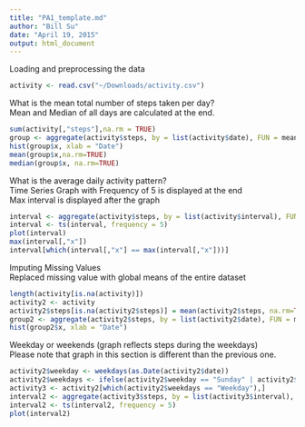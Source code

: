 ```yaml
---
title: "PA1_template.md"
author: "Bill Su"
date: "April 19, 2015"
output: html_document
---
```


Loading and preprocessing the data

```r
activity <- read.csv("~/Downloads/activity.csv")
```

What is the mean total number of steps taken per day?  
Mean and Median of all days are calculated at the end.   
```r
sum(activity[,"steps"],na.rm = TRUE)
group <- aggregate(activity$steps, by = list(activity$date), FUN = mean)
hist(group$x, xlab = "Date")
mean(group$x,na.rm=TRUE)
median(group$x, na.rm=TRUE)
```

What is the average daily activity pattern?  
Time Series Graph with Frequency of 5 is displayed at the end  
Max interval is displayed after the graph  
```r
interval <- aggregate(activity$steps, by = list(activity$interval), FUN = mean,na.rm=TRUE)
interval <- ts(interval, frequency = 5)
plot(interval)
max(interval[,"x"])
interval[which(interval[,"x"] == max(interval[,"x"]))]
```

Imputing Missing Values  
Replaced missing value with global means of the entire dataset  
```r
length(activity[is.na(activity)])
activity2 <- activity
activity2$steps[is.na(activity2$steps)] = mean(activity2$steps, na.rm=TRUE)
group2 <- aggregate(activity2$steps, by = list(activity2$date), FUN = mean)
hist(group2$x, xlab = "Date")
```

Weekday or weekends (graph reflects steps during the weekdays)  
Please note that graph in this section is different than the previous one.   
```r
activity2$weekday <- weekdays(as.Date(activity2$date))
activity2$weekdays <- ifelse(activity2$weekday == "Sunday" | activity2$weekday == "Saturday","Weekend", "Weekday")
activity3 <- activity2[which(activity2$weekdays == "Weekday"),]
interval2 <- aggregate(activity3$steps, by = list(activity3$interval), FUN = mean,na.rm=TRUE)
interval2 <- ts(interval2, frequency = 5)
plot(interval2)
```